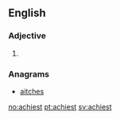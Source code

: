 ==English==

===Adjective===
{{head|en|adjective superlative form}}

# {{en-superlative of|achy}}

===Anagrams===
* [[aitches#English|aitches]]

[[no:achiest]]
[[pt:achiest]]
[[sv:achiest]]